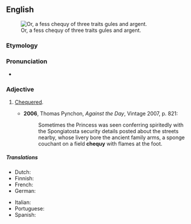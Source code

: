 ==English==
[[File:Counts of Mark Arms.svg|thumb|Or, a fess chequy of three traits gules and argent.]]

===Etymology===
{{archaic spelling of|checky|lang=en}}

===Pronunciation===
* {{rhymes|ɛki|lang=en}}

===Adjective===
{{en-adj|-}}

# {{lb|en|heraldry}} [[chequered|Chequered]].
#* '''2006''', Thomas Pynchon, ''Against the Day'', Vintage 2007, p. 821:
#*: Sometimes the Princess was seen conferring spiritedly with the Spongiatosta security details posted about the streets nearby, whose livery bore the ancient family arms, a sponge couchant on a field '''chequy''' with flames at the foot.

=====Translations=====
{{trans-top|heraldry; chequered}}
* Dutch: {{t+|nl|geschakeerd}}
* Finnish: {{t|fi|shakkiruutuinen}}
* French: {{t+|fr|échiqueté|m}}
* German: {{t|de|geschacht}}
{{trans-mid}}
* Italian: {{t+|it|scaccato|m}}
* Portuguese: {{t|pt|xadrezado|m}}
* Spanish: {{t+|es|ajedrezado|m}}
{{trans-bottom}}
